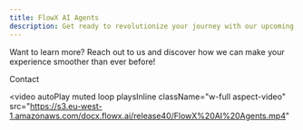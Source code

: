 ```yaml
---
title: FlowX AI Agents
description: Get ready to revolutionize your journey with our upcoming AI-powered agents. 
---
```


Want to learn more? Reach out to us and discover how we can make your experience smoother than ever before!

<Card href="https://www.flowx.ai/#contact" icon="envelope">Contact</Card>


<video
  autoPlay
  muted
  loop
  playsInline
  className="w-full aspect-video"
  src="https://s3.eu-west-1.amazonaws.com/docx.flowx.ai/release40/FlowX%20AI%20Agents.mp4"
></video>
